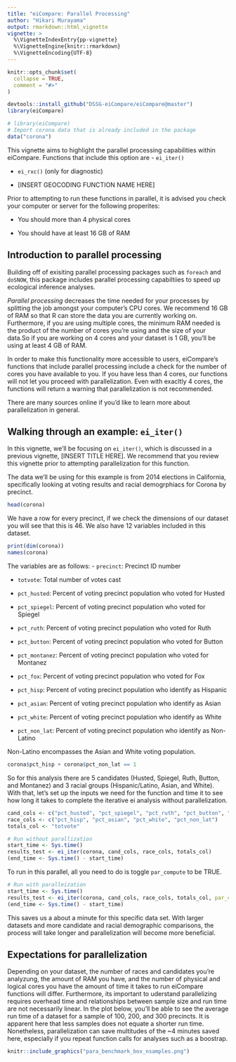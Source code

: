 ```yaml
---
title: "eiCompare: Parallel Processing"
author: "Hikari Murayama"
output: rmarkdown::html_vignette
vignette: >
  %\VignetteIndexEntry{pp-vignette}
  %\VignetteEngine{knitr::rmarkdown}
  %\VignetteEncoding{UTF-8}
---
```


```r
knitr::opts_chunk$set(
  collapse = TRUE,
  comment = "#>"
)

devtools::install_github("DSSG-eiCompare/eiCompare@master")
library(eiCompare)

# library(eiCompare)
# Import corona data that is already included in the package
data("corona")
```

This vignette aims to highlight the parallel processing capabilities within eiCompare. Functions that include this option are
- `ei_iter()`

- `ei_rxc()` (only for diagnostic)

- [INSERT GEOCODING FUNCTION NAME HERE]

Prior to attempting to run these functions in parallel, it is advised you check your computer or server for the following properites:

- You should more than 4 physical cores

- You should have at least 16 GB of RAM


## Introduction to parallel processing

Building off of exisiting parallel processing packages such as `foreach` and `doSNOW`,  this package includes parallel processing capabiltiies to speed up ecological inference analyses.

_Parallel processing_ decreases the time needed for your processes by splitting the job amongst your computer's CPU cores. We recommend 16 GB of RAM so that R can store the data you are currently working on. Furthermore, if you are using multiple cores, the minimum RAM needed is the product of the number of cores you're using and the size of your data.So if you are working on 4 cores and your dataset is 1 GB, you'll be using at least 4 GB of RAM.

In order to make this functionality more accessible to users, eiCompare's functions that include parallel processing include a check for the number of cores you have available to you. If you have less than 4 cores, our functions will not let you proceed with parallelization. Even with exacltly 4 cores, the functions will return a warning that parallelization is not recommended. 

There are many sources online if you'd like to learn more about parallelization in general.

## Walking through an example: `ei_iter()`

In this vignette, we'll be focusing on `ei_iter()`, which is discussed in a previous vignette, [INSERT TITLE HERE]. We recommend that you review this vignette prior to attempting parallelization for this function. 

The data we'll be using for this example is from 2014 elections in California, specifically looking at voting results and racial demogrphiacs for Corona by precinct.

```r
head(corona)
```

We have a row for every precinct, if we check the dimensions of our dataset you will see that this is 46. We also have 12 variables included in this dataset.
```r
print(dim(corona))
names(corona)
```

The variables are as follows:
  - `precinct`: Precinct ID number     
  
  - `totvote`: Total number of votes cast
  
  - `pct_husted`: Percent of voting precinct population who voted for Husted
  
  - `pct_spiegel`: Percent of voting precinct population who voted for Spiegel
  
  - `pct_ruth`: Percent of voting precinct population who voted for Ruth   
  
  - `pct_button`:  Percent of voting precinct population who voted for Button 
  
  - `pct_montanez`: Percent of voting precinct population who voted for Montanez
  
  - `pct_fox`: Percent of voting precinct population who voted for Fox     
  
  - `pct_hisp`: Percent of voting precinct population who identify as Hispanic 
  
  - `pct_asian`: Percent of voting precinct population who identify as Asian  
  
  - `pct_white`: Percent of voting precinct population who identify as White 
  
  - `pct_non_lat`: Percent of voting precinct population who identify as Non-Latino
  
  

Non-Latino encompasses the Asian and White voting population.
```r
corona$pct_hisp + corona$pct_non_lat == 1
```

So for this analysis there are 5 candidates (Husted, Spiegel, Ruth, Button, and Montanez) and 3 racial groups (Hispanic/Latino, Asian, and White). With that, let's set up the inputs we need for the function and time it to see how long it takes to complete the iterative ei analysis without parallelization.

```r
cand_cols <- c("pct_husted", "pct_spiegel", "pct_ruth", "pct_button", "pct_montanez", "pct_fox")
race_cols <- c("pct_hisp", "pct_asian", "pct_white", "pct_non_lat")
totals_col <- "totvote"

# Run without parallization
start_time <- Sys.time()
results_test <- ei_iter(corona, cand_cols, race_cols, totals_col)
(end_time <- Sys.time() - start_time)
```

To run in this parallel, all you need to do is toggle `par_compute` to be TRUE.
```r
# Run with paralleization
start_time <- Sys.time()
results_test <- ei_iter(corona, cand_cols, race_cols, totals_col, par_compute = TRUE)
(end_time <- Sys.time() - start_time)
```
This saves us a about a minute for this specific data set. With larger datasets and more candidate and racial demographic comparisons, the process will take longer and parallelization will become more beneficial.

## Expectations for parallelization

Depending on your dataset, the number of races and candidates you're analyzung, the amount of RAM you have, and the number of physical and logical cores you have the amount of time it takes to run eiCompare functions will differ. Furthermore, its important to uderstand parallelizing requires overhead time and relationships between sample size and run time are not necessarily linear. In the plot below, you'll be able to see the average run time of a dataset for a sample of 100, 200, and 300 precincts. It is apparent here that less samples does not equate a shorter run time. Nonetheless, parallelization can save multitudes of the ~4 minutes saved here, especially if you repeat function calls for analyses such as a boostrap.

```r

knitr::include_graphics("para_benchmark_box_nsamples.png")
```
